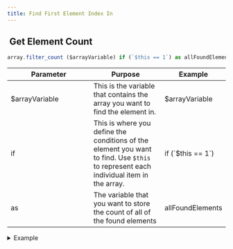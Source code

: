```yaml
---
title: Find First Element Index In
---
```


## <img src="../assets/docuBadge (10).png" alt="" data-size="line" /> Get Element Count <a href="#xs-arrayfiltercount" id="xs-arrayfiltercount"></a>

```javascript
array.filter_count ($arrayVariable) if (`$this == 1`) as allFoundElements
```

<table><thead><tr><th width="175">Parameter</th><th>Purpose</th><th>Example</th></tr></thead><tbody><tr><td>$arrayVariable</td><td>This is the variable that contains the array you want to find the element in.</td><td>$arrayVariable</td></tr><tr><td>if</td><td>This is where you define the conditions of the element you want to find. Use <code>$this</code> to represent each individual item in the array.</td><td>if (`$this == 1`)</td></tr><tr><td>as</td><td>The variable that you want to store the count of all of the found elements</td><td>allFoundElements</td></tr></tbody></table>

<details>

<summary>Example</summary>

```javascript
array.filter_count ($arrayVariable) if (`$this == 1`) as allFoundElements
```

![](<../assets/CleanShot 2025-03-06 at 12.29.21 (1).png>)

![](<../assets/CleanShot 2025-03-06 at 11.46.13.png>)

</details>
